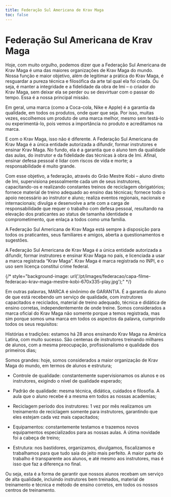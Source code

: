 ```yaml
---
title: Federação Sul Americana de Krav Maga
toc: false
---
```



# Federação Sul Americana de Krav Maga

Hoje, com muito orgulho, podemos dizer que a Federação Sul Americana de Krav Maga é uma das maiores organizações de Krav Maga do mundo. Nossa função e maior objetivo, além de legitimar a prática do Krav Maga, é resguardar a pureza técnica e filosófica da arte tal qual ela foi criada. Ou seja, é manter a integridade e a fidelidade da obra de Imi – o criador do Krav Maga, sem deixar ela se perder ou se desvirtuar com o passar do tempo. Essa é a nossa principal missão.

Em geral, uma marca (como a Coca-cola, Nike e Apple) é a garantia da qualidade, em todos os produtos, onde quer que seja. Por isso, muitas vezes, escolhemos um produto de uma marca melhor, mesmo sem testá-lo ou experimentá-lo, pois vemos a importância no produto e acreditamos na marca.

E com o Krav Maga, isso não é diferente. A Federação Sul Americana de Krav Maga é a única entidade autorizada a difundir, formar instrutores e ensinar Krav Maga. No fundo, ela é a garantia que o aluno tem da qualidade das aulas, do instrutor e da fidelidade das técnicas à obra de Imi. Afinal, ensinar defesa pessoal é lidar com riscos de vida e morte; a responsabilidade é muito grande.

Com esse objetivo, a federação, através do Grão Mestre Kobi – aluno direto de Imi, supervisiona pessoalmente cada um de seus instrutores, capacitando-os e realizando constantes treinos de reciclagem obrigatórios; fornece material de treino adequado ao ensino das técnicas; fornece todo o apoio necessário ao instrutor e aluno; realiza eventos regionais, nacionais e internacionais; divulga e desenvolve a arte com a carga de responsabilidade que requer o trabalho com defesa pessoal, resultando na elevação dos praticantes ao status de tamanha identidade e comprometimento, que enlaça a todos como uma família.

A Federação Sul Americana de Krav Maga está sempre à disposição para todos os praticantes, seus familiares e amigos, aberta a questionamentos e sugestões.

A Federação Sul Americana de Krav Maga é a única entidade autorizada a difundir, formar instrutores e ensinar Krav Maga no país, e licenciada a usar a marca registrada “Krav Maga”. Krav Maga é marca registrada no INPI, e o uso sem licença constitui crime federal.

<div className="my-24">
  <YouTubeEmbed
    videoid="dLigSE0yvHg"
/>
{/* style="background-image: url('/pt/images/federacao/capa-filme-federacao-krav-maga-mestre-kobi-670x335-play.jpg');" */}

</div>

Em outras palavras, MARCA é sinônimo de GARANTIA. É a garantia do aluno de que está recebendo um serviço de qualidade, com instrutores capacitados e reciclados, material de treino adequado, técnica e didática de ensino corretas, independentemente de onde treine.
Somos considerados a marca oficial do Krav Maga não somente porque a temos registrada, mas sim porque somos uma marca em todos os aspectos da palavra, cumprindo todos os seus requisitos:

Histórias e tradições: estamos há 28 anos ensinando Krav Maga na América Latina, com muito sucesso. São centenas de instrutores treinando milhares de alunos, com a mesma preocupação, profissionalismo e qualidade dos primeiros dias;

Somos grandes: hoje, somos considerados a maior organização de Krav Maga do mundo, em termos de alunos e estrutura;

- Controle de qualidade: constantemente supervisionamos os alunos e os instrutores, exigindo o nível de qualidade esperado;

- Padrão de qualidade: mesma técnica, didática, cuidados e filosofia. A aula que o aluno recebe é a mesma em todos as nossas academias;

- Reciclagem período dos instrutores: 1 vez por mês realizamos um treinamento de reciclagem somente para instrutores, garantindo que eles estejam cada vez mais capacitados;

- Equipamentos: constantemente testamos e trazemos novos equipamentos especializados para as nossas aulas. A útima novidade foi a cabeça de treino;

- Estrutura: nos bastidores, organizamos, divulgamos, fiscalizamos e trabalhamos para que tudo saia do jeito mais perfeito. A maior parte do trabalho é transparente aos alunos, e até mesmo aos instrutores, mas é isso que faz a diferença no final.

Ou seja, esta é a forma de garantir que nossos alunos recebam um serviço de alta qualidade, incluindo instrutores bem treinados, material de treinamento e técnica e método de ensino corretos, em todos os nossos centros de treinamento.

